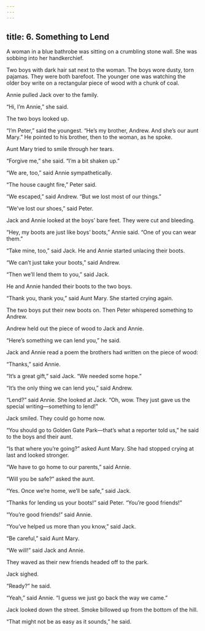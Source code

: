 ```yaml
---
---
---
```

title: 6. Something to Lend
---



A woman in a blue bathrobe was sitting on a crumbling stone wall. She was sobbing into her handkerchief.

Two boys with dark hair sat next to the woman. The boys wore dusty, torn pajamas. They were both barefoot. The younger one was watching the older boy write on a rectangular piece of wood with a chunk of coal.

Annie pulled Jack over to the family.

“Hi, I’m Annie,” she said.

The two boys looked up.

“I’m Peter,” said the youngest. “He’s my brother, Andrew. And she’s our aunt Mary.” He pointed to his brother, then to the woman, as he spoke.

Aunt Mary tried to smile through her tears.

“Forgive me,” she said. “I’m a bit shaken up.”

“We are, too,” said Annie sympathetically.

“The house caught fire,” Peter said.

“We escaped,” said Andrew. “But we lost most of our things.”

“We’ve lost our shoes,” said Peter.

Jack and Annie looked at the boys’ bare feet. They were cut and bleeding.



“Hey, my boots are just like boys’ boots,” Annie said. “One of you can wear them.”

“Take mine, too,” said Jack. He and Annie started unlacing their boots.

“We can’t just take your boots,” said Andrew.

“Then we’ll lend them to you,” said Jack.

He and Annie handed their boots to the two boys.

“Thank you, thank you,” said Aunt Mary. She started crying again.

The two boys put their new boots on. Then Peter whispered something to Andrew.

Andrew held out the piece of wood to Jack and Annie.

“Here’s something we can lend you,” he said.

Jack and Annie read a poem the brothers had written on the piece of wood:



“Thanks,” said Annie.

“It’s a great gift,” said Jack. “We needed some hope.”

“It’s the only thing we can lend you,” said Andrew.

“Lend?” said Annie. She looked at Jack. “Oh, wow. They just gave us the special writing—something to lend!”

Jack smiled. They could go home now.

“You should go to Golden Gate Park—that’s what a reporter told us,” he said to the boys and their aunt.

“Is that where you’re going?” asked Aunt Mary. She had stopped crying at last and looked stronger.

“We have to go home to our parents,” said Annie.

“Will you be safe?” asked the aunt.

“Yes. Once we’re home, we’ll be safe,” said Jack.

“Thanks for lending us your boots!” said Peter. “You’re good friends!”

“You’re good friends!” said Annie.

“You’ve helped us more than you know,” said Jack.

“Be careful,” said Aunt Mary.

“We will!” said Jack and Annie.

They waved as their new friends headed off to the park.

Jack sighed.

“Ready?” he said.

“Yeah,” said Annie. “I guess we just go back the way we came.”

Jack looked down the street. Smoke billowed up from the bottom of the hill.

“That might not be as easy as it sounds,” he said.